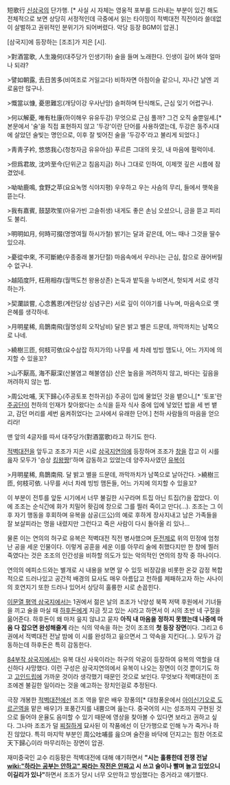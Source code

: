 短歌行
{{{#!html
<iframe width="425" height="344" src="http://www.youtube.com/embed/ahtGMBUW_AE?feature=player_detailpage" frameborder="0" allowfullscreen></iframe>
}}}
[[신삼국]]의 단가행. [* 사실 시 자체는 영웅적 포부를 드러내는 부분이 있긴 해도 전체적으로 보면 상당히 서정적인데 극중에서 읽는 타이밍이 적벽대전 직전이라 쓸데없이 살벌하고 권위적인 분위기가 되어버렸다. 악당 등장 BGM이 압권.]

[삼국지]에 등장하는 [조조]가 지은 [시].

>對酒當歌, 人生幾何(대주당가 인생기하) 술을 들며 노래한다. 인생이 길어 봐야 얼마나 되랴?

>譬如朝露, 去日苦多(비여조로 거일고다) 비하자면 아침이슬 같으니, 지나간 날엔 괴로움만 많구나.

>慨當以慷, 憂思難忘(개당이강 우사난망) 슬퍼하며 탄식해도, 근심 잊기 어렵구나.

>何以解憂, 唯有杜康(하이해우 유유두강) 무엇으로 근심 풀까? 그건 오직 술뿐일세.[* 본문에서 '술'을 직접 표현하지 않고 '두강'이란 단어를 사용하였는데, 두강은 동주시대에 살았던 술빚는 명인으로, 이후 잘 빚어진 술을 '두강주'라고 불리게 되었다.]

>靑靑子衿, 悠悠我心(청청자금 유유아심) 푸르른 그대의 옷깃, 내 마음에 펄럭이네.

>但爲君故, 沈吟至今(단위군고 침음지금) 허나 그대로 인하여, 이제껏 깊은 시름에 잠겼었네.

>呦呦鹿鳴, 食野之苹(요요녹명 식야지평) 우우하고 우는 사슴의 무리, 들에서 햇쑥을 뜯는다.

>我有嘉賓, 鼓瑟吹笙(아유가빈 고슬취생) 내게도 좋은 손님 오셨으니, 금을 뜯고 피리도 불리.

>明明如月, 何時可掇(명명여월 하시가철) 밝기는 달과 같은데, 어느 때나 그것을 딸수 있으랴.

>憂從中來, 不可斷絶(우종중래 불가단절) 마음속에서 우러나는 근심, 참으로 끊어버릴수 없구나.

>越陌度阡, 枉用相存(월맥도천 왕용상존) 논둑과 밭둑을 누비면서, 헛되게 서로 생각하는가.

>契瀾談嘗, 心念舊恩(계란담상 심념구은) 서로 깊이 이야기를 나누며, 마음속으로 옛 은혜를 생각하네.

>月明星稀, 烏鵲南飛(월명성희 오작남비) 달은 밝고 별은 드문데, 까막까치는 남쪽으로 나네.

>繞樹三匝, 何枝可依(요수삼잡 하지가의) 나무를 세 차례 빙빙 맴도나, 어느 가지에 의지할 수 있을꼬?

>山不厭高, 海不厭深(산불염고 해불염심) 산은 높음을 꺼려하지 않고, 바다는 깊음을 꺼려하지 않는 법.

>周公吐哺, 天下歸心(주공토포 천하귀심) 주공이 입에 물었던 것을 뱉으니,[* '토포'란 [[주공단]]이 천하의 인재가 찾아왔다는 소식을 듣자 식사 중에 입에 넣었던 밥을 세 번 뱉고, 감던 머리를 세번 움켜쥐었다는 고사에서 유래한 단어.] 천하 사람들의 마음을 얻으리라!

맨 앞의 4글자를 따서 대주당가(對酒當歌)라고 하기도 한다.

[[적벽대전]]을 앞두고 조조가 지은 시로 [[삼국지연의]]에 등장하며 조조가 [[창]]을 잡고 이 시를 읊자 모두가 '승상 [[킹왕짱]]!'하며 감동하고 있었는데 양주자사였던 [[유복]]이

>月明星稀, 鳥鵲南飛. 달 밝고 별을 드문데, 까막까치가 남쪽으로 날아간다.
>繞樹三匝, 何枝可依. 나무를 서너 차례 빙빙 맴돈들, 어느 가지에 의지할 수 있을꼬?

이 부분이 전투를 앞둔 시기에서 너무 불길한 시구라며 트집 아닌 트집(?)을 잡았다. 이에 조조는 순식간에 화가 치밀어 홧김에 창으로 그를 찔러 죽이고 만다(...). 조조는 그 이후 자기 행동을 후회하며 유복을 삼공(三公)의 예로 후하게 장사지내고 남은 가족들을 잘 보살피라는 명을 내렸지만 그런다고 죽은 사람이 다시 돌아올 리 있나...

물론 이는 연의의 허구로 유복은 적벽대전 직전 병사했으며 [[둔전제]]로 위의 민정에 엄청난 공을 세운 인물이다. 이렇게 공훈을 세운 이를 아무리 술에 취했다지만 한 창에 찔러 죽였다는 것은 조조의 인간성을 비하할 의도가 있는 악의적인 연의의 창작 중 하나이다. 

연의의 에피소드와는 별개로 시 내용을 보면 알 수 있듯 비장감을 비롯한 온갖 감정 복합적으로 드러나있고 공간적 배경의 묘사도 매우 아름답고 천하를 제패하고자 하는 사나이의 호연지기 또한 드러나 있어서 상당히 훌륭한 시로 손꼽힌다.

[[이문열 평역 삼국지]]에서는 1권에서 젊은 날의 조조가 낙양성 북쪽 저택 후원에서 기녀들을 끼고 술을 마실 때 [[하후돈]]에게 지금 짓고 있는 시라고 하면서 이 시의 초반 네 구절을 읆어준다. 하후돈이 왜 마저 읖지 않냐고 묻자 '''아직 내 마음을 정하지 못했는데 나중에 마음 다 잡으면 완성해줄게''' 라는 식의 약속을 하는 것이 조조의 '''첫 등장 장면'''이다. 그리고 6권에서 적벽대전 전날 밤에 이 시를 완성하고 읖으면서 그 약속을 지킨다(...). 모두가 감동하는데 하후돈은 특히 감동한다. 

[[84부작 삼국지]]에서는 유복 대신 사욱이라는 허구의 악공이 등장하여 유복의 역할을 대신하다 사망했다. 이런 구성은 삼국지연의에서 유복이 나오는 장면이 이것 뿐이기도 하고 [[고인드립]]에 가까운 것이라 생각했기 때문인 것으로 보인다. 무엇보다 적벽대전이 조조에겐 불길한 일이라는 것을 예고하는 장치인걸로 추정된다.

극장 개봉한 [[적벽대전]]에선 조조 역을 맡은 배우 장풍의[* 대청풍운에서 [[아이신기오로 도르곤]]역을 맡은 배우]가 포풍간지를 내뿜으며 읊는다. 중국어의 시는 성조까지 구현된 것으로 들어야 운율도 음미할 수 있기 때문에 영상을 찾아볼 수 있다면 보라고 권하고 싶다. 그나마 조조가 덜 [[찌질]]하게 묘사된 이 작품에선 이 단가행으로 인해 누가 죽거나 하진 않았다. 특히 마지막 부분인 周公吐哺를 읊으며 술잔을 바닥에 던지고는 힘찬 어조로 天下歸心이라 마무리하는 장면이 압권. 

재미중국인 교수 리둥팡은 적벽대전에 대해 얘기하면서 '''"시는 훌륭한데 전쟁 전날 [[wiki:"하라는 공부는 안하고" 짜라는 작전은 안짜고]] 시 쓰고 술이나 빨며 놀고 있었으니 이길리가 있나"'''하면서 조조가 당시 너무 오만하고 방심했다는 증거라고 얘기했다.
